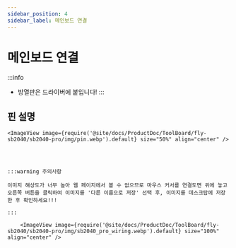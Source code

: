 ```yaml
---
sidebar_position: 4
sidebar_label: 메인보드 연결
---
```




# 메인보드 연결

:::info
* 방열판은 드라이버에 붙입니다!
:::


## 핀 설명


    <ImageView image={require('@site/docs/ProductDoc/ToolBoard/fly-sb2040/sb2040-pro/img/pin.webp').default} size="50%" align="center" />




    :::warning 주의사항

    이미지 해상도가 너무 높아 웹 페이지에서 볼 수 없으므로 마우스 커서를 연결도면 위에 놓고 오른쪽 버튼을 클릭하여 이미지를 '다른 이름으로 저장' 선택 후, 이미지를 데스크탑에 저장한 후 확인하세요!!!

    :::

        <ImageView image={require('@site/docs/ProductDoc/ToolBoard/fly-sb2040/sb2040-pro/img/sb2040_pro_wiring.webp').default} size="100%" align="center" />